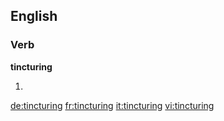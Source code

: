 
==English==

===Verb===
'''tincturing'''

# {{present participle of|tincture}}

[[de:tincturing]]
[[fr:tincturing]]
[[it:tincturing]]
[[vi:tincturing]]